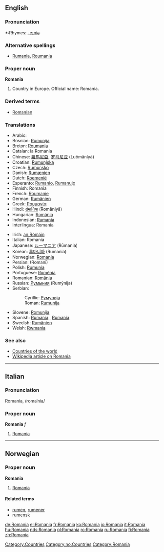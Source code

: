 {{wikipedia}}
==English==

===Pronunciation===
*:Rhymes: [[Rhymes:English:-eɪniə|-eɪniə]]

===Alternative spellings===
* [[Rumania]], [[Roumania]]

===Proper noun===
'''Romania'''

# Country in Europe.  Official name: Romania.

===Derived terms===
*[[Romanian]]

===Translations===
{{top}}
*Arabic: {{ARchar|[[رومانيا]]}} {{IPAchar|(rumániya)}} {{f}}
*Bosnian: [[Rumunija]] {{f}}
*Breton: [[Roumania]]
*Catalan: la Romania {{f}}
*Chinese: [[羅馬尼亞]], [[罗马尼亚]] (Luōmǎníyà)
*Croatian: [[Rumunjska]] {{f}}
*Czech: [[Rumunsko]]
*Danish: [[Rumænien]]
*Dutch: [[Roemenië]]
*Esperanto: [[Rumanio]], [[Rumanujo]]
*Finnish: Romania
*French: [[Roumanie]] {{f}}
*German: [[Rumänien]] {{n}}
*Greek: [[Ρουμανία]] {{f}}
*Hindi: [[रोमानिया]] (Romāniyā)
*Hungarian: [[Románia]]
*Indonesian: [[Rumania]]
*Interlingua: Romania
{{mid}}
*Irish: [[an Rómáin]] {{f}}
*Italian: Romania {{f}}
*Japanese: [[ルーマニア]] (Rūmania)
*Korean: [[루마니아]] (Rumania)
*Norwegian: [[#Norwegian|Romania]]
*Persian: {{FAchar|[[رومانی]]}} (Romani)
*Polish: [[Rumunia]]
*Portuguese: [[Roménia]] {{f}}
*Romanian: [[România]] {{f}}
*Russian: [[Румыния]] (Rumýnija) {{f}}
*Serbian:
*:Cyrillic: [[Румунија]] {{f}}
*:Roman: [[Rumunija#Serbian|Rumunija]] {{f}}
*Slovene: [[Romunija]] {{f}}
*Spanish: [[Rumania]] {{f}}, [[Rumanía]] {{f}}
*Swedish: [[Rumänien]]
*Welsh: [[Rwmania]] {{f}}
{{bottom}}

===See also===
*[[Countries of the world]]
*[[w:Romania|Wikipedia article on Romania]]

----
==Italian==
===Pronunciation===
Romanìa, /romaˈnia/
===Proper noun===
'''Romania''' ''f''

#[[Romania#English|Romania]]

----
==Norwegian==
===Proper noun===
'''Romania'''
#[[#English|Romania]]
====Related terms====
*[[rumen]], [[rumener]]
*[[rumensk]]

[[Category:Countries]]
[[Category:no:Countries]]
[[Category:Romania]]

[[de:Romania]]
[[el:Romania]]
[[fr:Romania]]
[[ko:Romania]]
[[io:Romania]]
[[it:Romania]]
[[hu:Romania]]
[[nds:Romania]]
[[pl:Romania]]
[[ro:Romania]]
[[ru:Romania]]
[[fi:Romania]]
[[zh:Romania]]